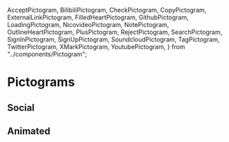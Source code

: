 
  AcceptPictogram,
  BilibiliPictogram,
  CheckPictogram,
  CopyPictogram,
  ExternalLinkPictogram,
  FilledHeartPictogram,
  GithubPictogram,
  LoadingPictogram,
  NicovideoPictogram,
  NotePictogram,
  OutlineHeartPictogram,
  PlusPictogram,
  RejectPictogram,
  SearchPictogram,
  SignInPictogram,
  SignUpPictogram,
  SoundcloudPictogram,
  TagPictogram,
  TwitterPictogram,
  XMarkPictogram,
  YoutubePictogram,
} from "../components/Pictogram";

<Meta title="Pictograms" />

# Pictograms

<IconGallery>
  <IconItem name="Plus">
    <PlusPictogram />
  </IconItem>
  <IconItem name="X Mark">
    <XMarkPictogram />
  </IconItem>
  <IconItem name="Copy">
    <CopyPictogram />
  </IconItem>
  <IconItem name="Search">
    <SearchPictogram />
  </IconItem>
  <IconItem name="External Link">
    <ExternalLinkPictogram />
  </IconItem>
  <IconItem name="Filled Heart">
    <FilledHeartPictogram />
  </IconItem>
  <IconItem name="Outline Heart">
    <OutlineHeartPictogram />
  </IconItem>
  <IconItem name="Tag">
    <TagPictogram />
  </IconItem>
  <IconItem name="Check">
    <CheckPictogram />
  </IconItem>
  <IconItem name="Note">
    <NotePictogram />
  </IconItem>
  <IconItem name="Accept">
    <AcceptPictogram />
  </IconItem>
  <IconItem name="Reject">
    <RejectPictogram />
  </IconItem>
  <IconItem name="Sign In">
    <SignInPictogram />
  </IconItem>
  <IconItem name="Sign Up">
    <SignUpPictogram />
  </IconItem>
</IconGallery>

## Social

<IconGallery>
  <IconItem name="Nicovideo">
    <NicovideoPictogram />
  </IconItem>
  <IconItem name="bilibili">
    <BilibiliPictogram />
  </IconItem>
  <IconItem name="YouTube">
    <YoutubePictogram />
  </IconItem>
  <IconItem name="SoundCloud">
    <SoundcloudPictogram />
  </IconItem>
  <IconItem name="Twitter">
    <TwitterPictogram />
  </IconItem>
  <IconItem name="GitHub">
    <GithubPictogram />
  </IconItem>
</IconGallery>

## Animated

<IconGallery>
  <IconItem name="Loading">
    <LoadingPictogram />
  </IconItem>
</IconGallery>
